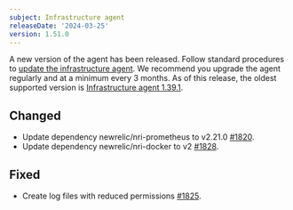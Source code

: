 ```yaml
---
subject: Infrastructure agent
releaseDate: '2024-03-25'
version: 1.51.0
---
```


A new version of the agent has been released. Follow standard procedures to [update the infrastructure agent](https://docs.newrelic.com/docs/infrastructure/install-configure-manage-infrastructure/update-or-uninstall/update-infrastructure-agent). We recommend you upgrade the agent regularly and at a minimum every 3 months. As of this release, the oldest supported version is [Infrastructure agent 1.39.1](https://docs.newrelic.com/docs/release-notes/infrastructure-release-notes/infrastructure-agent-release-notes/new-relic-infrastructure-agent-1391/).

## Changed
* Update dependency newrelic/nri-prometheus to v2.21.0  [#1820](https://github.com/newrelic/infrastructure-agent/pull/1820).
* Update dependency newrelic/nri-docker to v2 [#1828](https://github.com/newrelic/infrastructure-agent/pull/1828).

## Fixed
* Create log files with reduced permissions [#1825](https://github.com/newrelic/infrastructure-agent/pull/1825).
